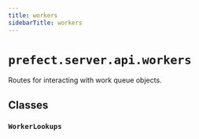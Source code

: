 ```yaml
---
title: workers
sidebarTitle: workers
---
```


# `prefect.server.api.workers`



Routes for interacting with work queue objects.


## Classes

### `WorkerLookups` <sup><a href="https://github.com/PrefectHQ/prefect/blob/main/src/prefect/server/api/workers.py#L55" target="_blank"><Icon icon="github" size="14" /></a></sup>
